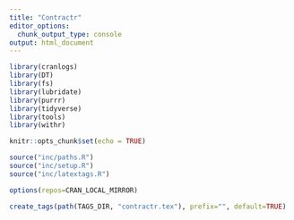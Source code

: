```yaml
---
title: "Contractr"
editor_options: 
  chunk_output_type: console
output: html_document
---
```


```r
library(cranlogs)
library(DT)
library(fs)
library(lubridate)
library(purrr)
library(tidyverse)
library(tools)
library(withr)

knitr::opts_chunk$set(echo = TRUE)

source("inc/paths.R")
source("inc/setup.R")
source("inc/latextags.R")

options(repos=CRAN_LOCAL_MIRROR)

create_tags(path(TAGS_DIR, "contractr.tex"), prefix="", default=TRUE)
```

